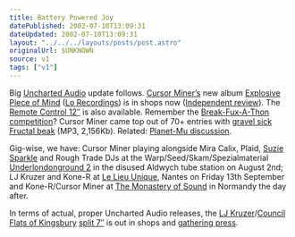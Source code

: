```yaml
---
title: Battery Powered Joy
datePublished: 2002-07-10T13:09:31
dateUpdated: 2002-07-10T13:09:31
layout: "../../../layouts/posts/post.astro"
originalUrl: $UNKNOWN
source: v1
tags: ["v1"]
---
```


Big [Uncharted Audio][1] update follows. [Cursor Miner&#8217;s][2] new album [Explosive Piece of Mind][3] ([Lo Recordings][4]) is in shops now ([Independent review][5]). The [Remote Control 12&#8243;][6] is also available. Remember the [Break-Fux-A-Thon competition][7]? Cursor Miner came top out of 70+ entries with [gravel sick Fructal beak][8] (MP3, 2,156Kb). Related: [Planet-Mu discussion][9].

Gig-wise, we have: Cursor Miner playing alongside Mira Calix, Plaid, [Suzie Sparkle][10] and Rough Trade DJs at the Warp/Seed/Skam/Spezialmaterial [Underlondonground 2][11] in the disused Aldwych tube station on August 2nd; LJ Kruzer and Kone-R at [Le Lieu Unique][12], Nantes on Friday 13th September and Kone-R/Cursor Miner at [The Monastery of Sound][13] in Normandy the day after.

In terms of actual, proper Uncharted Audio releases, the [LJ Kruzer][14]/[Council Flats of Kingsbury][15] [split 7&#8243;][16] is out in shops and [gathering press][17].

[1]: http://www.unchartedaudio.com/ "Uncharted Audio"
[2]: http://www.cursorminer.com/ "Cursor Miner"
[3]: http://www.amazon.co.uk/exec/obidos/ASIN/B000067UDD/ohsky "Amazon.co.uk: Cursor Miner - Explosive Piece of Mind"
[4]: http://www.lorecordings.com/ "Lo Recordings"
[5]: http://enjoyment.independent.co.uk/music/reviews/story.jsp?story=307353 "Independent Enjoyment: Cursor Miner - Explosive Piece of Mind, reviewed by Andy Gill"
[6]: http://www.amazon.co.uk/exec/obidos/ASIN/B000066HK5/ohsky "Amazon.co.uk: Cursor Miner - Remote Control"
[7]: http://www.nautilis.net/Break-Fux-A-Thon/ "Nautilus Break-Fux-A-Thon competition"
[8]: http://www.nautilis.net/Break-Fux-A-Thon/cursorMiner_gravelsickFructalbeak.mp3 "Cursor Miner - gravel sick Fructal beak MP3"
[9]: http://www.planet-mu.com/phorum/read.php?f=1&i=23108&t=23108
[10]: http://www.delta-9.net/ "Delta 9"
[11]: http://www.warprecords.com/frameset.php?section=news/?ti_id=438 "Underlondonground 2"
[12]: http://www.lelieuunique.com/ "Le Lieu Unique, Nantes, France"
[13]: http://welcome.to/monastery "The Monastery of Sound"
[14]: http://www.ljkruzer.co.uk "official LJ Kruzer website"
[15]: http://www.bedsit-studio.co.uk/ "Bedsit Studio: The Council Flats of Kingsbury"
[16]: http://www.unchartedaudio.com/releases/unch003/ "the council flats of kingsbury: dirty floor / life inside the magic ping pong ball | lj kruzer: since i got my computer / soccer dog"
[17]: http://www.overloadmedia.co.uk/cgi-bin/reviews/reviews.pl?label=Uncharted+Audio "Overload Media: Uncharted Audio reviews"
